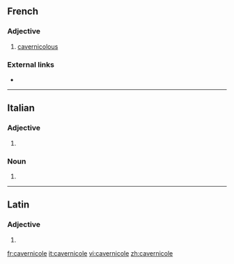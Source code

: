 ==French==

===Adjective===
{{fr-adj|mf}}

# [[cavernicolous]]

===External links===
* {{R:TLFi}}

----

==Italian==

===Adjective===
{{head|it|adjective form}}

# {{feminine plural of|cavernicolo|lang=it}}

===Noun===
{{head|it|noun plural form|g=f}}

# {{plural of|cavernicola|lang=it}}

----

==Latin==

===Adjective===
{{la-adj-form|cavernicole}}

# {{inflection of|cavernicolus||voc|m|s|lang=la}}

[[fr:cavernicole]]
[[it:cavernicole]]
[[vi:cavernicole]]
[[zh:cavernicole]]